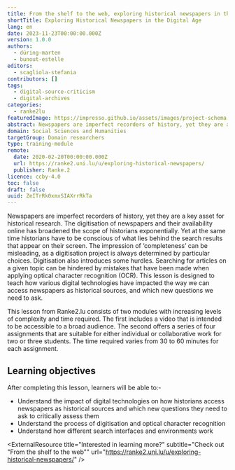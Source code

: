 ```yaml
---
title: From the shelf to the web, exploring historical newspapers in the digital age
shortTitle: Exploring Historical Newspapers in the Digital Age
lang: en
date: 2023-11-23T00:00:00.000Z
version: 1.0.0
authors:
  - düring-marten
  - bunout-estelle
editors:
  - scagliola-stefania
contributors: []
tags:
  - digital-source-criticism
  - digital-archives
categories:
  - ranke2lu
featuredImage: https://impresso.github.io/assets/images/project-schema.jpg
abstract: Newspapers are imperfect recorders of history, yet they are a key asset for historical research. This lesson deals with how digitised newspapers that are available online change the way historians use newspapers as historical sources, and ask new skills for applying source criticism.
domain: Social Sciences and Humanities
targetGroup: Domain researchers
type: training-module
remote:
  date: 2020-02-20T00:00:00.000Z
  url: https://ranke2.uni.lu/u/exploring-historical-newspapers/
  publisher: Ranke.2
licence: ccby-4.0
toc: false
draft: false
uuid: ZeITrRk0xmxSIAXrrRkTa
---
```

Newspapers are imperfect recorders of history, yet they are a key asset for historical research. The digitisation of newspapers and their availability online has broadened the scope of historians exponentially. Yet at the same time historians have to be conscious of what lies behind the search results that appear on their screen. The impression of ‘completeness’ can be misleading, as a digitisation project is always determined by particular choices. Digitisation also introduces some hurdles. Searching for articles on a given topic can be hindered by mistakes that have been made when applying optical character recognition (OCR). This lesson is designed to teach how various digital technologies have impacted the way we can access newspapers as historical sources, and which new questions we need to ask.

This lesson from Ranke2.lu consists of two modules with increasing levels of complexity and time required. The first includes a video that is intended to be accessible to a broad audience. The second offers a series of four assignments that are suitable for either individual or collaborative work for two or three students. The time required varies from 30 to 60 minutes for each assignment.

## L﻿earning objectives
After completing this lesson, learners will be able to:-

- U﻿nderstand the impact of digital technologies on how historians access newspapers as historical sources and which new questions they need to ask to critically assess them
- Understand the process of digitisation and optical character recognition
- Understand how different search interfaces and environments work

<ExternalResource title="Interested in learning more?" subtitle="Check out "From the shelf to the web"" url="https://ranke2.uni.lu/u/exploring-historical-newspapers/" />

